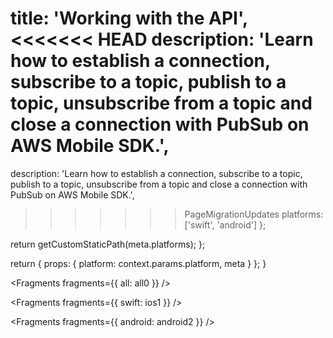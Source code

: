 
  title: 'Working with the API',
<<<<<<< HEAD
  description: 'Learn how to establish a connection, subscribe to a topic, publish to a topic, unsubscribe from a topic and close a connection with PubSub on AWS Mobile SDK.',
=======
  description:
    'Learn how to establish a connection, subscribe to a topic, publish to a topic, unsubscribe from a topic and close a connection with PubSub on AWS Mobile SDK.',
>>>>>>> PageMigrationUpdates
  platforms: ['swift', 'android']
};

  return getCustomStaticPath(meta.platforms);
};

  return {
    props: {
      platform: context.params.platform,
      meta
    }
  };
}


<Fragments fragments={{ all: all0 }} />


<Fragments fragments={{ swift: ios1 }} />


<Fragments fragments={{ android: android2 }} />
